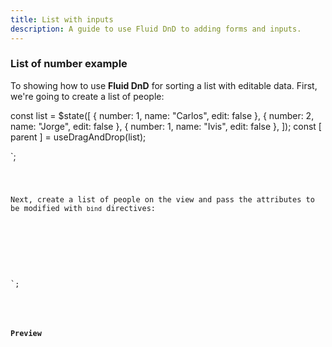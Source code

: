 ```yaml
---
title: List with inputs
description: A guide to use Fluid DnD to adding forms and inputs.
---
```



### List of number example

To showing how to use **Fluid DnD** for sorting a list with editable data.
First, we're going to create a list of people:


const list = $state([
  { number: 1, name: "Carlos", edit: false },
  { number: 2, name: "Jorge", edit: false },
  { number: 1, name: "Ivis", edit: false },
]);
const [ parent ] = useDragAndDrop(list);

</script>`;

<Code code={listOfPeople} lang="svelte" />

Next, create a list of people on the view and pass the attributes to be modified with `bind` directives:


</script>
<template>
  <ul ref="parent" class="person-list p-8 bg-[var(--sl-color-gray-6)]">
    {#each list as  person, index (person.number) }
      <input type="text" bind:value={person.name}  disabled={!person.edit}/>
      <input type="checkbox" bind:checked={person.edit} />
    {/each}
  </ul>
</template>

<style>
.person {
  border-style: solid;
  padding-left: 5px;
  margin-top: 0.25rem;
  border-width: 2px;
}
.person input[type="text"] {
  width: 100px;
  margin: 10px;
}
.person-list {
  display: block;
  padding-inline: 25px;
}
</style>

`;

<Code code={listOfNumbersHTML} mark={highlights} lang="svelte" />

### Preview

<div class="pl-8">
  <SingleVerticalPersonList client:load />
</div>

